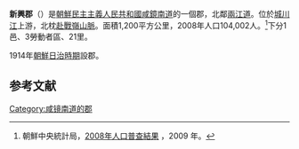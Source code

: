 {{Infobox  Korean settlement
| context = north
| img = DPRK2006 Hamnam-Sinhung.PNG
| hangul = 신흥군
| hanja = {{linktext|新|興|郡}}
|rr=Sinheung-gun
|mr=Sinhŭng-gun
|area_km2=1200
|  pop =104002
| popyear = 2008
|  divs = 1邑、3勞動者區、21里
}}
'''新興郡'''（{{kor|諺=신흥군|漢=新興郡|羅=Sinhŭng gun|f=y}}）是[[朝鮮民主主義人民共和國|朝鮮民主主義人民共和國]][[咸鏡南道|咸鏡南道]]的一個郡，北鄰[[兩江道|兩江道]]。位於[[城川江|城川江]]上游，北枕[[赴戰嶺山脈|赴戰嶺山脈]]。面積1,200平方公里，2008年人口104,002人。<ref>朝鮮中央統計局，[http://unstats.un.org/unsd/demographic/sources/census/2010_PHC/North_Korea/Final%20national%20census%20report.pdf 2008年人口普查結果] {{webarchive|url=https://web.archive.org/web/20110514111837/http://unstats.un.org/unsd/demographic/sources/census/2010_PHC/North_Korea/Final%20national%20census%20report.pdf |date=2011-05-14 }}，2009 年。</ref>下分1邑、3勞動者區、21里。

1914年[[朝鮮日治時期|朝鮮日治時期]]設郡。

==参考文献==
<div class="references-small">
<references></references>
</div>

{{咸鏡南道行政區劃}}

{{DEFAULTSORT:Sinhung-gun}}
[[Category:咸镜南道的郡|Category:咸镜南道的郡]]